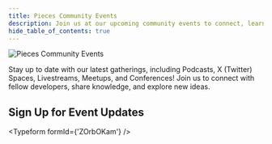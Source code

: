 ```yaml
---
title: Pieces Community Events
description: Join us at our upcoming community events to connect, learn, and grow with fellow developers.
hide_table_of_contents: true
---
```



![Pieces Community Events](/events/hero.png)

Stay up to date with our latest gatherings, including Podcasts, X (Twitter) Spaces, Livestreams, Meetups, and Conferences! Join us to connect with fellow developers, share knowledge, and explore new ideas.

<Carousel />

## Sign Up for Event Updates

<Typeform formId={'ZOrbOKam'} />
